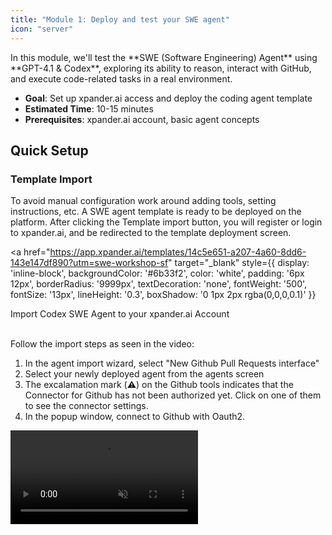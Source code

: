 ```yaml
---
title: "Module 1: Deploy and test your SWE agent"
icon: "server"
---
```


<Note>
  In this module, we'll test the **SWE (Software Engineering) Agent** using **GPT-4.1 & Codex**, exploring its ability to reason, interact with GitHub, and execute code-related tasks in a real environment.

  - **Goal**: Set up xpander.ai access and deploy the coding agent template
  - **Estimated Time**: 10-15 minutes
  - **Prerequisites**: xpander.ai account, basic agent concepts
</Note>

## Quick Setup

### Template Import
To avoid manual configuration work around adding tools, setting instructions, etc. A SWE agent template is ready to be deployed on the platform.
After clicking the Template import button, you will register or login to xpander.ai, and be redirected to the template deployment screen.


<a 
  href="https://app.xpander.ai/templates/14c5e651-a207-4a60-8dd6-143e147df890?utm=swe-workshop-sf" 
  target="_blank" 
  style={{
    display: 'inline-block',
    backgroundColor: '#6b33f2',
    color: 'white',
    padding: '6px 12px',
    borderRadius: '9999px',
    textDecoration: 'none',
    fontWeight: '500',
    fontSize: '13px',
    lineHeight: '0.3',
    boxShadow: '0 1px 2px rgba(0,0,0,0.1)'
  }}
>
  Import Codex SWE Agent to your xpander.ai Account
</a>
<br />
<br />

Follow the import steps as seen in the video:
1. In the agent import wizard, select "New Github Pull Requests interface"
2. Select your newly deployed agent from the agents screen
3. The excalamation mark (⚠️) on the Github tools indicates that the Connector for Github has not been authorized yet. Click on one of them to see the connector settings.
4. In the popup window, connect to Github with Oauth2.

<Frame>
  <video autoPlay muted loop playsInline className="w-full aspect-video" src="https://assets.xpanderai.io/workshops/videos/import-process.mp4" />
</Frame>


### Your coding agent

You are now seeing the AI Workbench - a user interface used to design, deploy, test and observe agents. 

<Tip>
  The left side of the AI Workbench can be used to easily intract with your agent and see how it behaves in real time - we will do that in a minute.

  The right side is a visual representation of your agent or multi-agent team, including its different triggering capabilities and its available tools.
</Tip>

Check out the available tools your agent has. It can interact with GitHub - listing, creating, updating, and commenting on pull requests. More importantly, it can code using the built-in Coding agent, built on an enhanced version of Codex CLI.

![Serverless coding agent](/images/workshops/serverless-coding-agent.png)

<Accordion title="Red exclamation mark on Github tools?">


<Warning>If the Github tools on the graph are displaying a red exclamation mark, it's becuase you still need to authorize the Github connector. Click on the exclamation mark and go through the Auth process with Oauth2</Warning>


<Frame>
  <video autoPlay muted loop playsInline className="w-full aspect-video" src="https://assets.xpanderai.io/workshops/videos/swe-authorize-github.mp4" />
</Frame>

</Accordion>


<Accordion title="Codex CLI built into the agent?">

  The **Coding Agent** runs on **GPT-4.1** and handles high-level reasoning, task planning, and decision-making.  
  It uses tools to complete actions - one of them being the **Codex tool**.

  The **Codex tool** is a containerized, sandboxed version of the **Codex CLI**, running with the agent’s own **Git credentials**.  
  It's powered by the **codex-mini-latest** model, optimized for fast, focused code generation.

  The agent sends coding tasks to this tool - for example, “add tests for this function” - and the Codex tool writes or modifies the code.  
  Combined with the **GitHub integration**, the agent can autonomously list, create, update, and comment on pull requests.

</Accordion>

### Test your agent using the visual AI Workbench

Let’s walk through a real GitHub workflow using your agent. We'll use the `xpander-ai/apps-by-agents` repository and test out some core capabilities.

---
#### Test 1: List Pull Requests

In the left tab of the AI Workbench (Tester tab), submit this prompt:

```text
List all pull requests (open or closed) in "xpander-ai/apps-by-agents"
```

![Step 1 PR List](/images/workshops/list-prs.png)

<Tip>
What's with the purple pulsing dot? 🟣

You are seeing one of most useful parts of the AI Workbench - a visual indication of the AI Agent's path traversal - through other agents (in multi-agent setups) and through tools.

Basically, the purple pulsing dot indicates the current state of the agent on the state machine.
</Tip>

---

#### Test 2: Summarize the Latest PR

```text
Explain the most recent pull request and what the code changes do.
```

![Step 2 PR Summary](/images/workshops/pr-summary.png)

##  What's Next?

Your Coding Agent is now live and connected - it can generate code with Codex and interact with GitHub.

→ Proceed to [Module 2: Frontend Build & Testing](./02-load-backend-template) to connect a minimal OpenAI Codex-style UI to interact with your agent, track its tasks, etc.
